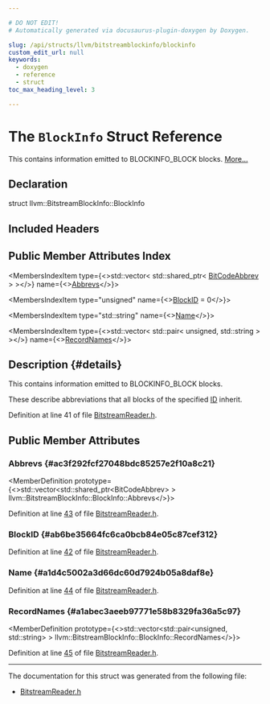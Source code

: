 ```yaml
---

# DO NOT EDIT!
# Automatically generated via docusaurus-plugin-doxygen by Doxygen.

slug: /api/structs/llvm/bitstreamblockinfo/blockinfo
custom_edit_url: null
keywords:
  - doxygen
  - reference
  - struct
toc_max_heading_level: 3

---
```





# The `BlockInfo` Struct Reference

<DoxygenPage pluginConfig={pluginConfig}>

This contains information emitted to BLOCKINFO&#95;BLOCK blocks. <a href="#details">More...</a>

## Declaration

<CodeBlock>struct llvm::BitstreamBlockInfo::BlockInfo</CodeBlock>

## Included Headers

<IncludesList>
<IncludesListItem
  filePath="llvm/Bitstream/BitstreamReader.h"
  permalink="/docs/api/files/include/include/llvm/include/llvm/bitstream/bitstreamreader-h"
  isLocal="true" />
</IncludesList>

## Public Member Attributes Index

<MembersIndex>

<MembersIndexItem
  type={<>std::vector&lt; std::shared&#95;ptr&lt; <a href="/docs/api/classes/llvm/bitcodeabbrev">BitCodeAbbrev</a> &gt; &gt;</>}
  name={<><a href="#ac3f292fcf27048bdc85257e2f10a8c21">Abbrevs</a></>}>
</MembersIndexItem>

<MembersIndexItem
  type="unsigned"
  name={<><a href="#ab6be35664fc6ca0bcb84e05c87cef312">BlockID</a> = 0</>}>
</MembersIndexItem>

<MembersIndexItem
  type="std::string"
  name={<><a href="#a1d4c5002a3d66dc60d7924b05a8daf8e">Name</a></>}>
</MembersIndexItem>

<MembersIndexItem
  type={<>std::vector&lt; std::pair&lt; unsigned, std::string &gt; &gt;</>}
  name={<><a href="#a1abec3aeeb97771e58b8329fa36a5c97">RecordNames</a></>}>
</MembersIndexItem>

</MembersIndex>

## Description {#details}

This contains information emitted to BLOCKINFO&#95;BLOCK blocks.

These describe abbreviations that all blocks of the specified <a href="/docs/api/namespaces/llvm/callingconv/#abdf8cf606905c10634e831390981b0ed">ID</a> inherit.

Definition at line 41 of file <a href="/docs/api/files/include/include/llvm/include/llvm/bitstream/bitstreamreader-h">BitstreamReader.h</a>.

<SectionDefinition>

## Public Member Attributes

### Abbrevs {#ac3f292fcf27048bdc85257e2f10a8c21}

<MemberDefinition
  prototype={<>std::vector&lt;std::shared&#95;ptr&lt;BitCodeAbbrev&gt; &gt; llvm::BitstreamBlockInfo::BlockInfo::Abbrevs</>}>

Definition at line <a href="/docs/api/files/include/include/llvm/include/llvm/bitstream/bitstreamreader-h/#l00043">43</a> of file <a href="/docs/api/files/include/include/llvm/include/llvm/bitstream/bitstreamreader-h">BitstreamReader.h</a>.
</MemberDefinition>

### BlockID {#ab6be35664fc6ca0bcb84e05c87cef312}

<MemberDefinition
  prototype="unsigned llvm::BitstreamBlockInfo::BlockInfo::BlockID = 0">

Definition at line <a href="/docs/api/files/include/include/llvm/include/llvm/bitstream/bitstreamreader-h/#l00042">42</a> of file <a href="/docs/api/files/include/include/llvm/include/llvm/bitstream/bitstreamreader-h">BitstreamReader.h</a>.
</MemberDefinition>

### Name {#a1d4c5002a3d66dc60d7924b05a8daf8e}

<MemberDefinition
  prototype="std::string llvm::BitstreamBlockInfo::BlockInfo::Name">

Definition at line <a href="/docs/api/files/include/include/llvm/include/llvm/bitstream/bitstreamreader-h/#l00044">44</a> of file <a href="/docs/api/files/include/include/llvm/include/llvm/bitstream/bitstreamreader-h">BitstreamReader.h</a>.
</MemberDefinition>

### RecordNames {#a1abec3aeeb97771e58b8329fa36a5c97}

<MemberDefinition
  prototype={<>std::vector&lt;std::pair&lt;unsigned, std::string&gt; &gt; llvm::BitstreamBlockInfo::BlockInfo::RecordNames</>}>

Definition at line <a href="/docs/api/files/include/include/llvm/include/llvm/bitstream/bitstreamreader-h/#l00045">45</a> of file <a href="/docs/api/files/include/include/llvm/include/llvm/bitstream/bitstreamreader-h">BitstreamReader.h</a>.
</MemberDefinition>

</SectionDefinition>

<hr/>

The documentation for this struct was generated from the following file:

<ul>
<li><a href="/docs/api/files/include/include/llvm/include/llvm/bitstream/bitstreamreader-h">BitstreamReader.h</a></li>
</ul>

</DoxygenPage>
